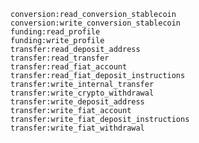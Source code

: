 ```shell
conversion:read_conversion_stablecoin
conversion:write_conversion_stablecoin
funding:read_profile
funding:write_profile
transfer:read_deposit_address
transfer:read_transfer
transfer:read_fiat_account
transfer:read_fiat_deposit_instructions
transfer:write_internal_transfer
transfer:write_crypto_withdrawal
transfer:write_deposit_address
transfer:write_fiat_account
transfer:write_fiat_deposit_instructions
transfer:write_fiat_withdrawal
```
